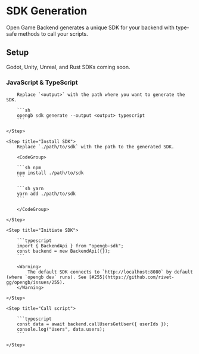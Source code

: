 # SDK Generation

Open Game Backend generates a unique SDK for your backend with type-safe methods to call your scripts.

## Setup

<Note>Godot, Unity, Unreal, and Rust SDKs coming soon.</Note>

### JavaScript & TypeScript

<Steps>
    <Step title="Generating SDK">

        Replace `<output>` with the path where you want to generate the SDK.

        ```sh
        opengb sdk generate --output <output> typescript
        ```

    </Step>

    <Step title="Install SDK">
        Replace `./path/to/sdk` with the path to the generated SDK.

        <CodeGroup>

        ```sh npm
        npm install ./path/to/sdk
        ```

        ```sh yarn
        yarn add ./path/to/sdk
        ```

        </CodeGroup>

    </Step>

    <Step title="Initiate SDK">

        ```typescript
        import { BackendApi } from "opengb-sdk";
        const backend = new BackendApi({});
        ```

        <Warning>
            The default SDK connects to `http://localhost:8080` by default (where `opengb dev` runs). See [#255](https://github.com/rivet-gg/opengb/issues/255).
        </Warning>

    </Step>

    <Step title="Call script">

        ```typescript
        const data = await backend.callUsersGetUser({ userIds });
        console.log("Users", data.users);
        ```

    </Step>

</Steps>
